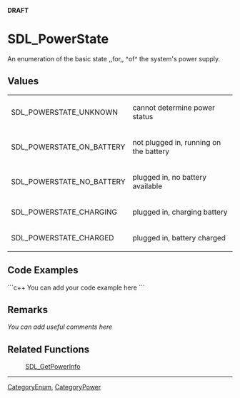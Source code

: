 <!-- pragma section-numbers off -->
<!-- pragma camelcase off -->
'''DRAFT'''

= SDL_PowerState =
An enumeration of the basic state ,,for,, ^of^ the system's power supply.


== Values ==
{|
|SDL_POWERSTATE_UNKNOWN
|cannot determine power status
|-
|SDL_POWERSTATE_ON_BATTERY
|not plugged in, running on the battery
|-
|SDL_POWERSTATE_NO_BATTERY
|plugged in, no battery available
|-
|SDL_POWERSTATE_CHARGING
|plugged in, charging battery
|-
|SDL_POWERSTATE_CHARGED
|plugged in, battery charged
|}

== Code Examples ==
```c++
You can add your code example here
```

== Remarks ==
''You can add useful comments here''

== Related Functions ==
:[[SDL_GetPowerInfo]]

----
[[CategoryEnum]], [[CategoryPower]]
